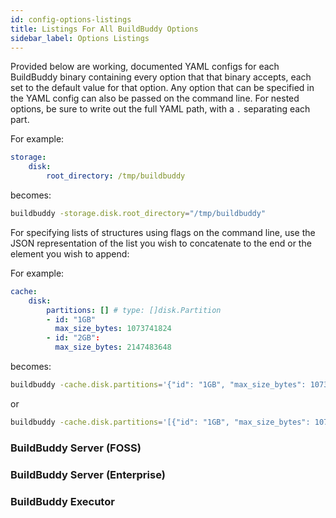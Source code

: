 ```yaml
---
id: config-options-listings
title: Listings For All BuildBuddy Options
sidebar_label: Options Listings
---
```



Provided below are working, documented YAML configs for each BuildBuddy binary
containing every option that that binary accepts, each set to the default value
for that option. Any option that can be specified in the YAML config can also be
passed on the command line. For nested options, be sure to write out the full
YAML path, with a `.` separating each part.

For example:
```yaml
storage:
    disk:
        root_directory: /tmp/buildbuddy
```
becomes:
```sh
buildbuddy -storage.disk.root_directory="/tmp/buildbuddy"
```

For specifying lists of structures using flags on the command line, use the JSON
representation of the list you wish to concatenate to the end or the element you
wish to append:

For example:
```yaml
cache:
    disk:
        partitions: [] # type: []disk.Partition
        - id: "1GB"
          max_size_bytes: 1073741824
        - id: "2GB":
          max_size_bytes: 2147483648
```
becomes:
```sh
buildbuddy -cache.disk.partitions='{"id": "1GB", "max_size_bytes": 1073741824}' -cache.disk.partitions='{"id": "2GB", "max_size_bytes": 2147483648}'
```
or
```sh
buildbuddy -cache.disk.partitions='[{"id": "1GB", "max_size_bytes": 1073741824}, {"id": "2GB", "max_size_bytes": 2147483648}]'
```

### BuildBuddy Server (FOSS)

<FreeServerConfig />

### BuildBuddy Server (Enterprise)

<EnterpriseServerConfig />

### BuildBuddy Executor

<ExecutorConfig />
